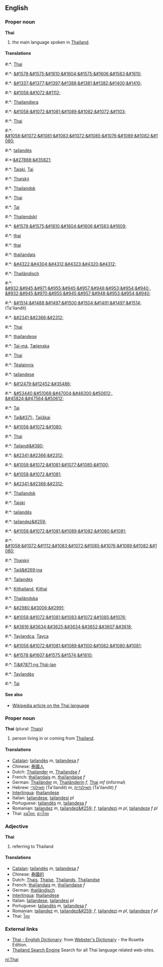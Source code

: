 ==English==
===Proper noun===
'''Thai'''

#the main language spoken in [[Thailand]].

====Translations====
#:*{{af}}: [[Thai]]
#:*{{ar}}: [[&#1578;&#1575;&#1610;&#1604;&#1575;&#1606;&#1583;&#1610;]]
#:*{{hy}}: [[&#1337;&#1377;&#1397;&#1388;&#1381;&#1382;&#1400;&#1410;]]
#:*{{az}}: [[&#1058;&#1072;&#1112;]]
#:*{{eu}}: [[Thailandiera]]
#:*{{be}}: [[&#1058;&#1072;&#1081;&#1089;&#1082;&#1072;&#1103;]]
#:*{{br}}: [[Thai]]
#:*{{bg}}: [[&#1058;&#1072;&#1081;&#1083;&#1072;&#1085;&#1076;&#1089;&#1082;&#1080;]]
#:*{{ca}}: [[tailandès]] {{m}}
#:*{{zh}}:[[&#27888;&#35821;]]
#:*{{hr}}: [[Tajski]], [[Tai]]
#:*{{cs}}: [[Thajský]]
#:*{{da}}: [[Thailandsk]]
#:*{{en}}: [[Thai]]
#:*{{et}}: [[Tai]]
#:*{{fo}}: [[Thailendskt]]
#:*{{fa}}: [[&#1578;&#1575;&#1610;&#1604;&#1606;&#1583;&#1609;]]
#:*{{fi}}: [[thai]]
#:*{{fi}}: [[thai]]
#:*{{fr}}: [[thaïlandais]] {{f}}
#:*{{ka}}: [[&#4322;&#4304;&#4312;&#4323;&#4320;&#4312;]]
#:*{{de}}: [[Thailändisch]] {{n}}
#:*{{el}}: [[&#932;&#945;&#971;&#955;&#945;&#957;&#948;&#953;&#954;&#940;]], [[&#932;&#945;&#970;&#955;&#945;&#957;&#948;&#953;&#954;&#940;]]
#:*{{he}}: [[&#1514;&#1488;&#1497;&#1500;&#1504;&#1491;&#1497;&#1514;]] (Ta'ilandit) {{f}}
#:*{{hi}}: [[&#2341;&#2366;&#2312;]]
#:*{{hu}}: [[Thai]]
#:*{{ia}}: [[thailandese]]
#:*{{is}}: [[Tai-má]], [[Tælenska]]
#:*{{id}}: [[Thai]]
#:*{{ga}}: [[Téalainnis]]
#:*{{it}}: [[tailandese]] {{m}} 
#:*{{ja}}: [[&#12479;&#12452;&#35486;]]
#:*{{ko}}: [[&#53440;&#51068;&#47004;&#46300;&#50612;]], [[&#45824;&#47564;&#50612;]]
#:*{{lv}}: [[Tai]]
#:*{{lt}}: [[Taj&#371;]], [[Tajiškai]]
#:*{{mk}}: [[&#1058;&#1072;&#1080;]]
#:*{{ml}}: [[Thai]]
#:*{{mt}}: [[Tajlandi&#380;]]
#:*{{mr}}: [[&#2341;&#2366;&#2312;]]
#:*{{mdf}}: [[&#1058;&#1072;&#1081;&#1077;&#1085;&#1100;]]
#:*{{mn}}: [[&#1058;&#1072;&#1081;]]
#:*{{ne}}: [[&#2341;&#2366;&#2312;]]
#:*{{no}}: [[Thailandsk]]
#:*{{pl}}: [[Tajski]]
#:*{{pt}}: [[tailandês]] {{m}}
#:*{{ro}}: [[tailandez&#259;]] {{f}}
#:*{{ru}}: [[&#1058;&#1072;&#1081;&#1089;&#1082;&#1080;&#1081;]]
#:*{{sr}}: [[&#1058;&#1072;&#1112;&#1083;&#1072;&#1085;&#1076;&#1089;&#1082;&#1080;]]
#:*{{sk}}: [[Thajský]]
#:*{{sl}}: [[Tajš&#269;ina]]
#:*{{es}}: [[Tailandés]]
#:*{{sw}}: [[Kithailand]], [[Kithai]]
#:*{{sv}}: [[Thailändska]]
#:*{{tm}}: [[&#2980;&#3006;&#2991;]]
#:*{{tt}}: [[&#1058;&#1072;&#1081;&#1083;&#1072;&#1085;&#1076;]]
#:*{{th}}: [[&#3616;&#3634;&#3625;&#3634;&#3652;&#3607;&#3618;]]
#:*{{tr}}: [[Taylandca]], [[Tayca]]
#:*{{uk}}: [[&#1058;&#1072;&#1081;&#1089;&#1100;&#1082;&#1080;&#1081;]]
#:*{{ur}}: [[&#1578;&#1607;&#1575;&#1574;&#1610;]]
#:*{{vi}}: [[Ti&#7871;ng Thái-lan]]
#:*{{wa}}: [[Taylandès]]
#:*{{cy}}: [[Tai]]

====See also====
*[[w:Thai language|Wikipedia article on the Thai language]]

===Proper noun===
'''Thai''' (plural: [[Thais]])

#person living in or coming from [[Thailand]].

====Translations====
*[[Catalan]]: [[tailandès]] ''m'', [[tailandesa]] ''f''
*Chinese: [[泰國人]]
*Dutch: [[Thailander]] ''m'', [[Thailandse]] ''f''
*French: [[thaïlandais]] ''m'', [[thaïlandaise]] ''f''
*German: [[Thailänder]] ''m'', [[Thailänderin]] ''f'', [[Thai]] ''mf'' (informal)
*Hebrew: [[תאילנדי]] (Ta'ilandit) ''m'', [[תאילנדית]] (Ta'ilandit) ''f''
*[[Interlingua]]: [[thailandese]]
*Italian: [[tailandese]], [[tailandesi]] ''pl''
*Portuguese: [[tailandês]] ''m'', [[tailandesa]] ''f''
*Romanian: [[tailandez]] ''m'', [[tailandez&#259;]] ''f'', [[tailandezi]] ''m pl'', [[tailandeze]] ''f pl''
*Thai: [[คนไทย]], [[ชาวไทย]]

===Adjective===
'''Thai'''

#referring to Thailand

====Translations====
*[[Catalan]]: [[tailandès]] ''m'', [[tailandesa]] ''f''
*Chinese: [[泰國的]]
*Dutch: [[Thais]], [[Thaise]], [[Thailands]], [[Thailandse]]
*French: [[thaïlandais]] ''m'', [[thaïlandaise]] ''f''
*German: [[thailändisch]]
*[[Interlingua]]: [[thailandese]]
*Italian: [[tailandese]], [[tailandesi]] ''pl''
*Portuguese: [[tailandês]] ''m'', [[tailandesa]] ''f''
*Romanian: [[tailandez]] ''m'', [[tailandez&#259;]] ''f'', [[tailandezi]] ''m pl'', [[tailandeze]] ''f pl''
*Thai: [[ไทย]]

=== External links ===
*[http://www.websters-online-dictionary.org/definition/Thai-english/ Thai - English Dictionary]: from [http://www.websters-online-dictionary.org/ Webster's Dictionary] - the Rosetta Edition.
*[http://www.thaipro.com Thailand Search Engine] Search for all Thai language related web-sites.

[[nl:Thai]]